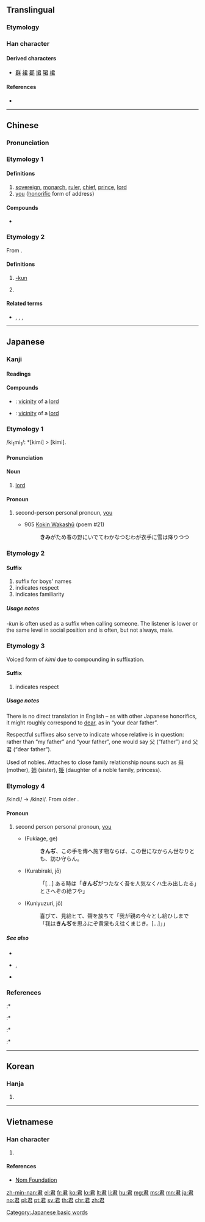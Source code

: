 ==Translingual==

===Etymology===
{{Han etyl}}

===Han character===
{{Han char|rn=30|rad=口|as=04|sn=7|four=17607|canj=SKR|ids=⿸尹口}}

====Derived characters====
* [[群]] [[裙]] [[郡]] [[捃]] [[珺]] [[桾]]

====References====
* {{Han ref|kx=0177.070|dkj=03323|dj=0394.150|hdz=10595.060|uh=541B|ud=21531|bh=A767|bd=42855}}

----

==Chinese==
{{zh-forms}}

===Pronunciation===
{{zh-pron
|m=jūn
|c=gwan1
|mn=kun
|mna=Taiwanese-Tone_1.ogg
|mc=y
|oc=y
|ma=
|cat=n,pron,suf
}}

===Etymology 1===
{{rfe|lang=zh}}

====Definitions====
{{zh-hanzi}}

# [[sovereign]], [[monarch]], [[ruler]], [[chief]], [[prince]], [[lord]]
# [[you]] ([[honorific]] form of address)

====Compounds====
* {{zh-l|君子}}

===Etymology 2===
From {{etyl|ja|zh}} {{m|ja|君|tr=-kun}}.

====Definitions====
{{zh-hanzi}}

# {{lb|zh|ACG|internet slang}} [[-kun]]
# {{lb|zh|ACG|internet slang}} {{n-g|Affectionate name suffix.}}
#: {{zh-l|字幕君}}

====Related terms====
* {{zh-l|桑|-san}}, {{zh-l|醬|-chan}}, {{zh-l|炭|-tan}}, {{zh-l|樣|-sama}}

----

==Japanese==

===Kanji===
{{ja-kanji|grade=3|rs=口04}}

====Readings====
{{ja-readings|goon=[[くん]] (kun)|kanon=[[くん]] (kun)|kun=[[きみ]] (kimi)}}

====Compounds====
{{der-top|Compounds}}
* {{ja-r|君側|くんそく}}: [[vicinity]] of a [[lord]]
* {{ja-r|君辺|くんぺん}}: [[vicinity]] of a [[lord]]
{{der-bottom}}

===Etymology 1===
{{ja-kanjitab|きみ|yomi=k}}
/ki<sub>1</sub>mi<sub>1</sub>/: *[kimi] > [kimi].

====Pronunciation====
{{ja-pron|yomi=k|きみ|acc=0|acc_ref=DJR,NHK}}

====Noun====
{{ja-noun|きみ}}

# [[lord]]

====Pronoun====
{{ja-pos|pronoun|きみ|キミ}}

# {{lb|ja|informal|sort=きみ}} second-person personal pronoun, [[you]]
#* 905 [[w:Kokin Wakashū|Kokin Wakashū]] (poem #21)
#*: '''きみ'''がため春の野にいでてわかなつむわが衣手に雪は降りつつ

===Etymology 2===
{{rfe|lang=ja}}

====Suffix====
{{ja-pos|suffix|くん}}

# suffix for boys' names
# indicates respect
# indicates familiarity

=====Usage notes=====
''-kun'' is often used as a suffix when calling someone. The listener is lower or the same level in social position and is often, but not always, male.

===Etymology 3===
Voiced form of ''kimi'' due to compounding in suffixation.

====Suffix====
{{ja-pos|ぎみ|suffix}}

# indicates respect
#: {{ja-usex|父'''君'''|ちち-'''ぎみ'''|'''your''' father}}

=====Usage notes=====
There is no direct translation in English – as with other Japanese honorifics, it might roughly correspond to [[dear]], as in “your dear father”.

Respectful suffixes also serve to indicate whose relative is in question: rather than “my father” and “your father”, one would say 父 (“father”) and 父君 (“dear father”).

Used of nobles. Attaches to close family relationship nouns such as [[母]] (mother), [[姉]] (sister), [[姫]] (daughter of a noble family, princess).

===Etymology 4===
/kindi/ → /kinzi/. From older {{m|ja|きむぢ|tr=kimudi}}.

====Pronoun====
{{ja-pos|pronoun|きんじ|hhira=きんぢ}}

# second person personal pronoun, [[you]]
#* {{RQ:Utsubo Monogatari}} (Fukiage, ge)
#*: '''きんぢ'''、この手を傳へ施す物ならば、この世になからん世なりとも、訪ひ守らん。
#* {{RQ:Utsubo Monogatari}} (Kurabiraki, jō)
#*: 「[...] ある時は「'''きんぢ'''がつたなく吾を人気なくハ生み出したる」とさへぞの給フや」
#* {{RQ:Utsubo Monogatari}} (Kuniyuzuri, jō)
#*: 喜びて、見給ヒて、聲を放ちて「我が親の今々とし給ひしまで「我は'''きんぢ'''を思ふにぞ黄泉もえ往くまじき。[...]」」

=====See also=====
* {{ja-r|きむぢ}}
* {{ja-r|汝|なむち}}, {{ja-r|汝|なんじ}}
* {{ja-r|御前|おまえ}}

===References===
<references/>
:* {{cite-book
|last=Kojima
|first=Noriyuki
|coauthors=Arai Eizō
|title=Shin Nihon Koten Bungaku Taikei 5: [[w:Kokin Wakashū|Kokin Wakashū]]
|publisher=[[w:Iwanami Shoten Publishing|Iwanami Shoten]]
|date=1989
|origyear=905
|language=Japanese
|isbn=4-00-240005-0
}}
:* {{R:Utsubo Monogatari 1}}
:* {{cite-book
|last=Kōno
|first=Tama
|title=Nihon Koten Bungaku Taikei 11: [[w:Utsubo Monogatari|Utsubo Monogatari]] 2
|publisher=[[w:Iwanami Shoten Publishing|Iwanami Shoten]]
|date=1961
|origyear=circa 970-999
|location=[[w:Tokyo|Tōkyō]]
|language=Japanese
|isbn=4-000-60011-7
}}
:* {{cite-book
|last=Kōno
|first=Tama
|title=Nihon Koten Bungaku Taikei 12: [[w:Utsubo Monogatari|Utsubo Monogatari]] 3
|publisher=[[w:Iwanami Shoten Publishing|Iwanami Shoten]]
|date=1962
|origyear=circa 970-999
|location=[[w:Tokyo|Tōkyō]]
|language=Japanese
|isbn=4-000-60012-5
}}

[[Category:Japanese basic words]]

----

==Korean==

===Hanja===
{{ko-hanja|hangeul=군|eumhun=임금|rv=gun|mr=kun|y=kwun}}

# {{defn|lang=ko|sort=口04}}

----

==Vietnamese==

===Han character===
{{vi-hantu|[[quân]], [[vua]]|rs=口04}}

# {{defn|lang=vi|sort=口04}}

====References====
* [http://nomfoundation.org/common/nom_details.php?codepoint=541b&img=1 Nom Foundation]

[[zh-min-nan:君]]
[[el:君]]
[[fr:君]]
[[ko:君]]
[[lo:君]]
[[lt:君]]
[[li:君]]
[[hu:君]]
[[mg:君]]
[[ms:君]]
[[mn:君]]
[[ja:君]]
[[no:君]]
[[pl:君]]
[[pt:君]]
[[sv:君]]
[[th:君]]
[[chr:君]]
[[zh:君]]